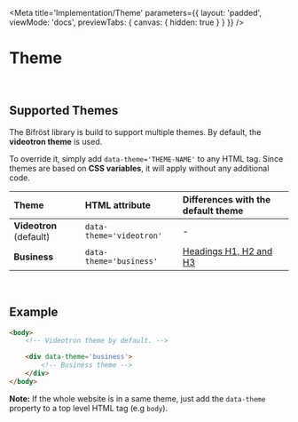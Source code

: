 
<Meta
    title='Implementation/Theme'
    parameters={{
        layout: 'padded',
        viewMode: 'docs',
        previewTabs: { canvas: { hidden: true } }
    }}
/>

# Theme

<br/>

## Supported Themes
The Bifröst library is build to support multiple themes. By default, the **videotron theme** is used.

To override it, simply add `data-theme='THEME-NAME'` to any HTML tag.
Since themes are based on **CSS variables**, it will apply without any additional code.

| Theme                     | HTML attribute                | Differences with the default theme                            |
| :--                       | :--                           | :--                                                           |
| **Videotron** (default)   | `data-theme='videotron'`      | -                                                              |
| **Business**              | `data-theme='business'`       | [Headings H1, H2 and H3](?path=/docs/styles-headings--page)   |

<br/>

## Example

```html
<body>
    <!-- Videotron theme by default. -->

    <div data-theme='business'>
        <!-- Business theme -->
    </div>
</body>
```
**Note:** If the whole website is in a same theme, just add the `data-theme` property to a top level HTML tag (e.g `body`).